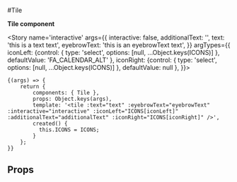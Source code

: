 
<Meta title='atoms/Tile' component={Tile} />

#Tile

**Tile component**

<Story name='interactive'
  args={{
      interactive: false,
      additionalText: '',
      text: 'this is a text text',
      eyebrowText: 'this is an eyebrowText text',
   }}
  argTypes={{
      iconLeft: {control: { type: 'select', options: [null, ...Object.keys(ICONS)] }, defaultValue: 'FA_CALENDAR_ALT' },
      iconRight: {control: { type: 'select', options: [null, ...Object.keys(ICONS)] }, defaultValue: null },
  }}>
>
	{(args) => {
		return {
			components: { Tile },
			props: Object.keys(args),
			template: '<tile :text="text" :eyebrowText="eyebrowText" :interactive="interactive" :iconLeft="ICONS[iconLeft]" :additionalText="additionalText" :iconRight="ICONS[iconRight]" />',
            created() {
              this.ICONS = ICONS;
            }
        };
	}}
</Story>

## Props

<Props of={WnlSelect} />
